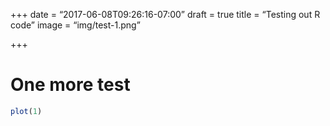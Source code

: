 +++
date = "2017-06-08T09:26:16-07:00"
draft = true
title = "Testing out R code"
image = "img/test-1.png"

+++

# One more test

```r
plot(1)

```
